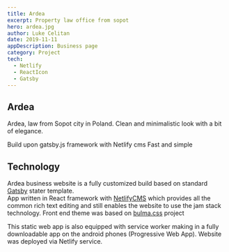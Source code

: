 ```yaml
---
title: Ardea
excerpt: Property law office from sopot
hero: ardea.jpg
author: Luke Celitan
date: 2019-11-11
appDescription: Business page
category: Project
tech:
  - Netlify
  - ReactIcon
  - Gatsby
---
```


## Ardea

Ardea, law from Sopot city in Poland.
Clean and minimalistic look with a bit of elegance.

Build upon gatsby.js framework with Netlify cms
Fast and simple

## Technology

Ardea business website is a fully customized build based on standard [Gatsby](https://www.gatsbyjs.org/) stater template.  
App written in React framework with [NetlifyCMS](https://www.netlifycms.org/) which provides all the common rich text editing and still enables the website to use the
jam stack technology. Front end theme was based on [bulma.css](https://bulma.io/) project

This static web app is also equipped with service worker making in a fully downloadable app on the
android phones (Progressive Web App). Website was deployed via Netlify service.
